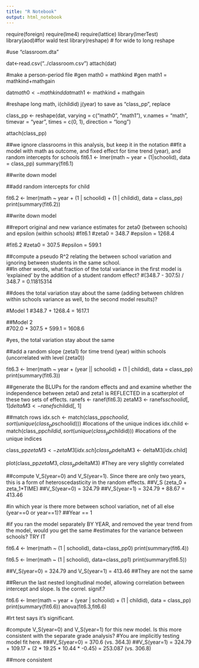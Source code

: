```yaml
---
title: "R Notebook"
output: html_notebook
---
```


require(foreign)
require(lme4)
require(lattice)
library(lmerTest)
library(aod)#for wald test
library(reshape) # for wide to long reshape

#use "classroom.dta"

dat<-read.csv("../classroom.csv")
attach(dat)

#make a person-period file
#gen math0 = mathkind
#gen math1 = mathkind+mathgain

dat$math0 <- mathkind
dat$math1 <- mathkind + mathgain

#reshape long math, i(childid) j(year) to save as "class_pp", replace

class_pp <- reshape(dat, varying = c("math0", "math1"), v.names = "math", timevar = "year",
                    times = c(0, 1), direction = "long")

attach(class_pp)

##we ignore classrooms in this analysis, but keep it in the notation
##fit a model with math as outcome, and fixed effect for time trend (year), and random intercepts for schools
fit6.1 <- lmer(math ~ year + (1|schoolid), data = class_pp)
summary(fit6.1)

##write down model

##add random intercepts for child

fit6.2 <- lmer(math ~ year + (1 | schoolid) + (1 | childid), data = class_pp)
print(summary(fit6.2))

##write down model

##report original and new variance estimates for zeta0 (between schools) and epsilon (within schools)
#fit6.1
#zeta0 = 348.7
#epsilon = 1268.4

#fit6.2
#zeta0 = 307.5
#epsilon = 599.1

##compute a pseudo R^2 relating the between school variation and ignoring between students in the same school.  
##In other words, what fraction of the total variance in the first model is 'explained' by the addition of a student random effect?
#(348.7 - 307.5) / 348.7 = 0.11815314

##does the total variation stay about the same (adding between children within schools variance as well, to the second model results)?

#Model 1
#348.7 + 1268.4 = 1617.1

##Model 2  
#702.0 + 307.5 + 599.1 = 1608.6

#yes, the total variation stay about the same

##add a random slope (zeta1) for time trend (year) within schools (uncorrelated with level (zeta0))

fit6.3 <- lmer(math ~ year + (year || schoolid) + (1 | childid), data = class_pp)
print(summary(fit6.3))

##generate the BLUPs for the random effects and and examine whether the independence between zeta0 and zeta1 is REFLECTED in a scatterplot of these two sets of effects.
ranefs <- ranef(fit6.3)
zetaM3 <- ranefs$schoolid[, 1]
deltaM3 <- ranefs$childid[, 1]

##match rows
idx.sch <- match(class_pp$schoolid, sort(unique(class_pp$schoolid))) #locations of the unique indices
idx.child <- match(class_pp$childid, sort(unique(class_pp$childid))) #locations of the unique indices

class_pp$zetaM3 <- zetaM3[idx.sch]
class_pp$deltaM3 <- deltaM3[idx.child]

plot(class_pp$zetaM3,class_pp$deltaM3)
#They are very slightly correlated

##compute V_S(year=0) and V_S(year=1).  Since there are only two years, this is a form of heteroscedasticity in the random effects.
##V_S (zeta_0 + zeta_1*TIME)
##V_S(year=0) = 324.79
##V_S(year=1) = 324.79 + 88.67 = 413.46

#in which year is there more between school variation, net of all else (year==0 or year==1)?
##Year == 1

#if you ran the model separately BY YEAR, and removed the year trend from the model, would you get the same #estimates for the variance between schools?  TRY IT

fit6.4 <- lmer(math ~ (1 | schoolid), data=class_pp0)
print(summary(fit6.4))

fit6.5 <- lmer(math ~ (1 | schoolid), data=class_pp1)
print(summary(fit6.5))

##V_S(year=0) = 324.79 and V_S(year=1) = 413.46
##They are not the same

##Rerun the last nested longitudinal model, allowing correlation between intercept and slope.  Is the correl. signif.?

fit6.6 <- lmer(math ~ year + (year | schoolid) + (1 | childid), data = class_pp)
print(summary(fit6.6))
anova(fit6.3,fit6.6)

#lrt test says it's significant.

#compute V_S(year=0) and V_S(year=1) for this new model.  Is this more consistent with the separate grade analysis?
#You are implicitly testing model fit here.
###V_S(year=0) = 370.6 (vs. 364.3)
##V_S(year=1) = 324.79 + 109.17 + (2 * 19.25 * 10.44 * -0.45) = 253.087 (vs. 306.8)

##more consistent
